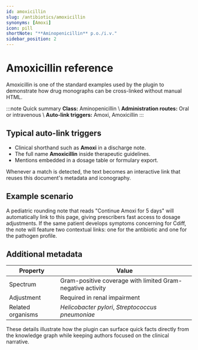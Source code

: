 ```yaml
---
id: amoxicillin
slug: /antibiotics/amoxicillin
synonyms: [Amoxi]
icon: pill
shortNote: "**Aminopenicillin** p.o./i.v."
sidebar_position: 2
---
```


# Amoxicillin reference

Amoxicillin is one of the standard examples used by the plugin to demonstrate
how drug monographs can be cross-linked without manual HTML.

:::note Quick summary
**Class:** Aminopenicillin  \\
**Administration routes:** Oral or intravenous  \\
**Auto-link triggers:** Amoxi, Amoxicillin
:::

## Typical auto-link triggers

- Clinical shorthand such as **Amoxi** in a discharge note.
- The full name **Amoxicillin** inside therapeutic guidelines.
- Mentions embedded in a dosage table or formulary export.

Whenever a match is detected, the text becomes an interactive link that reuses
this document's metadata and iconography.

## Example scenario

A pediatric rounding note that reads "Continue Amoxi for 5 days" will automatically
link to this page, giving prescribers fast access to dosage adjustments.
If the same patient develops symptoms concerning for Cdiff, the note will
feature two contextual links: one for the antibiotic and one for the pathogen profile.

## Additional metadata

| Property | Value |
| --- | --- |
| Spectrum | Gram-positive coverage with limited Gram-negative activity |
| Adjustment | Required in renal impairment |
| Related organisms | *Helicobacter pylori*, *Streptococcus pneumoniae* |

These details illustrate how the plugin can surface quick facts directly from the
knowledge graph while keeping authors focused on the clinical narrative.
